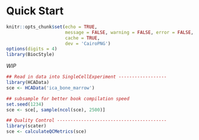 # Quick Start

```r
knitr::opts_chunk$set(echo = TRUE,
                      message = FALSE, warning = FALSE, error = FALSE,
                      cache = TRUE,
                      dev = 'CairoPNG')                      
options(digits = 4)
library(BiocStyle)
```


*WIP*

```r
## Read in data into SingleCellExperiment ------------------
library(HCAData)
sce <- HCAData('ica_bone_marrow')

## subsample for better book compilation speed
set.seed(1234)
sce <- sce[, sample(ncol(sce), 2500)]

## Quality Control -----------------------------------------
library(scater)
sce <- calculateQCMetrics(sce)
```

